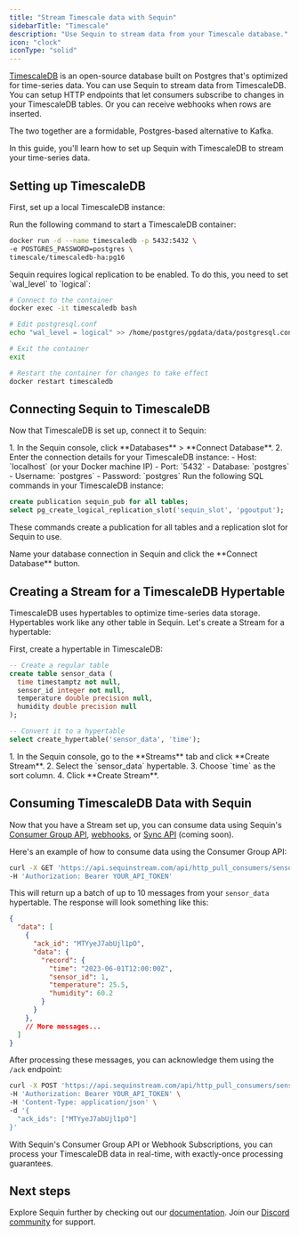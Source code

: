 ```yaml
---
title: "Stream Timescale data with Sequin"
sidebarTitle: "Timescale"
description: "Use Sequin to stream data from your Timescale database."
icon: "clock"
iconType: "solid"
---
```


[TimescaleDB](https://www.timescale.com/) is an open-source database built on Postgres that's optimized for time-series data. You can use Sequin to stream data from TimescaleDB. You can setup HTTP endpoints that let consumers subscribe to changes in your TimescaleDB tables. Or you can receive webhooks when rows are inserted.

The two together are a formidable, Postgres-based alternative to Kafka.

In this guide, you'll learn how to set up Sequin with TimescaleDB to stream your time-series data.

## Setting up TimescaleDB

First, set up a local TimescaleDB instance:

<Steps>
<Step title="Start TimescaleDB container">
Run the following command to start a TimescaleDB container:

```bash
docker run -d --name timescaledb -p 5432:5432 \
-e POSTGRES_PASSWORD=postgres \
timescale/timescaledb-ha:pg16
```
</Step>

<Step title="Configure WAL level">
Sequin requires logical replication to be enabled. To do this, you need to set `wal_level` to `logical`:

```bash
# Connect to the container
docker exec -it timescaledb bash

# Edit postgresql.conf
echo "wal_level = logical" >> /home/postgres/pgdata/data/postgresql.conf

# Exit the container
exit

# Restart the container for changes to take effect
docker restart timescaledb
```
</Step>
</Steps>

## Connecting Sequin to TimescaleDB

Now that TimescaleDB is set up, connect it to Sequin:

<Steps>
<Step title="Connect Sequin to your database">
1. In the Sequin console, click **Databases** > **Connect Database**.
2. Enter the connection details for your TimescaleDB instance:
   - Host: `localhost` (or your Docker machine IP)
   - Port: `5432`
   - Database: `postgres`
   - Username: `postgres`
   - Password: `postgres`
</Step>

<Step title="Create publication and replication slot">
Run the following SQL commands in your TimescaleDB instance:

```sql
create publication sequin_pub for all tables;
select pg_create_logical_replication_slot('sequin_slot', 'pgoutput');
```

These commands create a publication for all tables and a replication slot for Sequin to use.
</Step>

<Step title="Complete the connection">
Name your database connection in Sequin and click the **Connect Database** button.
</Step>
</Steps>

## Creating a Stream for a TimescaleDB Hypertable

TimescaleDB uses hypertables to optimize time-series data storage. Hypertables work like any other table in Sequin. Let's create a Stream for a hypertable:

<Steps>
<Step title="Create a hypertable">
First, create a hypertable in TimescaleDB:

```sql
-- Create a regular table
create table sensor_data (
  time timestamptz not null,
  sensor_id integer not null,
  temperature double precision null,
  humidity double precision null
);

-- Convert it to a hypertable
select create_hypertable('sensor_data', 'time');
```
</Step>

<Step title="Create a Stream in Sequin">
1. In the Sequin console, go to the **Streams** tab and click **Create Stream**.
2. Select the `sensor_data` hypertable.
3. Choose `time` as the sort column.
4. Click **Create Stream**.
</Step>
</Steps>

## Consuming TimescaleDB Data with Sequin

Now that you have a Stream set up, you can consume data using Sequin's [Consumer Group API](/consume/consume-api/overview), [webhooks](/how-sequin-works#webhooks), or [Sync API](/how-sequin-works#sync-api) (coming soon).

Here's an example of how to consume data using the Consumer Group API:

```bash
curl -X GET 'https://api.sequinstream.com/api/http_pull_consumers/sensor_data_consumer/receive?batch_size=10' \
-H 'Authorization: Bearer YOUR_API_TOKEN'
```

This will return up a batch of up to 10 messages from your `sensor_data` hypertable. The response will look something like this:

```json
{
  "data": [
    {
      "ack_id": "MTYyeJ7abUjl1pO",
      "data": {
        "record": {
          "time": "2023-06-01T12:00:00Z",
          "sensor_id": 1,
          "temperature": 25.5,
          "humidity": 60.2
        }
      }
    },
    // More messages...
  ]
}
```

After processing these messages, you can acknowledge them using the `/ack` endpoint:

```bash
curl -X POST 'https://api.sequinstream.com/api/http_pull_consumers/sensor_data_consumer/ack' \
-H 'Authorization: Bearer YOUR_API_TOKEN' \
-H 'Content-Type: application/json' \
-d '{
  "ack_ids": ["MTYyeJ7abUjl1pO"]
}'
```

With Sequin's Consumer Group API or Webhook Subscriptions, you can process your TimescaleDB data in real-time, with exactly-once processing guarantees.

## Next steps

Explore Sequin further by checking out our [documentation](/how-sequin-works). Join our [Discord community](https://discord.gg/BV8wFXvNtY) for support.